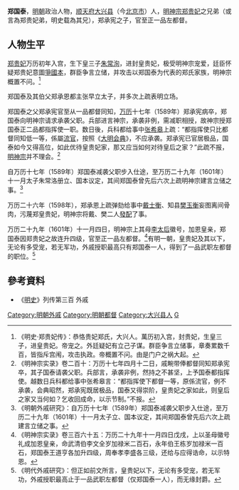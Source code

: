 '''郑国泰'''，[[明朝|明朝]]政治人物，[[顺天府|顺天府]][[大兴县_(金朝)|大兴县]]（今[[北京市|北京市]]）人，[[明神宗|明神宗]][[郑贵妃|郑贵妃]]之兄弟（或言為郑贵妃弟，明史载為其兄），郑承宪之子，官至正一品左都督。

== 人物生平 ==
[[孝宁太皇太后|郑贵妃]]万历初年入宫，生下皇三子[[朱常洵|朱常洵]]，进封皇贵妃，极受明神宗宠爱，廷臣怀疑郑贵妃意圖[[國本之爭|爭國本]]，群臣争言立储，并攻击以郑国泰为代表的郑氏家族，明神宗概置不问。<ref>《明史·郑贵妃传》：恭恪贵妃郑氏，大兴人。萬历初入宫，封贵妃，生皇三子，进皇贵妃。帝宠之。外廷疑妃有立己子谋。群臣争言立储事，章奏累数千百，皆指斥宫闱，攻击执政。帝概置不问。由是门户之祸大起。</ref>

郑国泰及其伯父郑承恩都主张早立太子，并多次上疏表明立场。

郑国泰之父郑承宪官至从一品都督同知，[[万历|万历]]十七年（1589年）郑承宪病卒，郑国泰向明神宗请求承袭父职。兵部进言神宗，承袭非例，需减职相授，故神宗授郑国泰正二品都指挥使一职。数日後，兵科都给事中[[张希皋|张希皋]]上疏：“都指挥使只比都督同知低一等，係屬[[流官|流官]]，按照《[[大明会典|大明会典]]》，不应承袭。郑承宪已官居极品，国泰如今又得高位，如此优待皇贵妃家，那又应当如何对待皇后之家？”此疏不报，[[明神宗|明神宗]]并不理会。<ref>《明神宗实录》卷二百十：万历十七年四月十二日，戚畹带俸都督同知郑承宪卒，其子国泰请袭父职。兵部言，承袭非例，然持之不甚坚，上予国泰都指挥使。越数日兵科都给事中张希皋言：“都指挥使下都督一等，原係流官，例不承袭，会典昭然，郑承宪既居极品，国泰又得崇阶，皇贵妃之家如此，则皇后之家又当何如？乞收回成命，以示节制。”不报。</ref>

自万历十七年（1589年）郑国泰减袭父职步入仕途，至万历二十九年（1601年）十一月太子朱常洛册立、国本议定，其间郑国泰曾先后六次上疏明神宗建言立储之事。<ref>《明朝外戚研究》：自万历十七年（1589年）郑国泰减袭父职步入仕途，至万历二十九年（1601年）十一月太子立、国本议定，其间郑国泰曾先后六次上疏建言立储之事。</ref>

万历二十六年（1598年），郑承恩上疏弹劾给事中[[戴士衡|戴士衡]]、知县[[樊玉衡|樊玉衡]]妄图离间骨肉，污蔑郑皇贵妃，明神宗将戴、樊二人[[發配|發配]]了事。

万历二十九年（1601年）十一月四日，明神宗上其母[[孝定皇太后|李太后]]徽号，加恩皇亲，郑国泰因郑贵妃之故连升四级，官至正一品左都督。<ref>《明神宗实录》卷三百六十五：万历二十九年十一月四日戊戌，上以圣母徽号礼成加恩皇亲，命武清伯李文全岁加禄米二百石，永年伯王栋岁加禄米一百石，郑国泰王道亨各加升四级，周奉孝李盛各三级，还给与应得诰命，以示特恩。</ref>有明一朝，皇贵妃及其以下，无论有多受宠，若无军功，外戚授职最高只有郑国泰一人，得到了一品武职左都督的职位。<ref>《明代外戚研究》：但正如前文所言，皇贵妃以下，无论有多受宠，若无军功，外戚授职最高止于一品武职左都督（仅郑国泰一人），而无缘封爵。</ref>

== 參考資料 ==
* 《[[明史|明史]]》列传第三百 外戚

[[Category:明朝外戚|Category:明朝外戚]]
[[Category:明朝都督|Category:明朝都督]]
[[Category:大兴县人|Category:大兴县人]]
[[Category:郑姓|G]]
